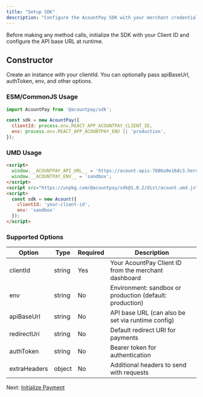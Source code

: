 ```yaml
---
title: "Setup SDK"
description: "Configure the AcountPay SDK with your merchant credentials"
---
```


Before making any method calls, initialize the SDK with your Client ID and configure the API base URL at runtime.

## Constructor

Create an instance with your clientId. You can optionally pass apiBaseUrl, authToken, env, and other options.

### ESM/CommonJS Usage

```javascript
import AcountPay from '@acountpay/sdk';

const sdk = new AcountPay({
  clientId: process.env.REACT_APP_ACOUNTPAY_CLIENT_ID,
  env: process.env.REACT_APP_ACOUNTPAY_ENV || 'production',
});
```

### UMD Usage

```html
<script>
  window.__ACOUNTPAY_API_URL__ = 'https://acount-apis-7886a9e16dc3.herokuapp.com';
  window.__ACOUNTPAY_ENV__ = 'sandbox';
</script>
<script src="https://unpkg.com/@acountpay/sdk@1.0.2/dist/acount.umd.js"></script>
<script>
  const sdk = new Acount({
    clientId: 'your-client-id',
    env: 'sandbox'
  });
</script>
```

### Supported Options

| Option | Type | Required | Description |
|--------|------|----------|-------------|
| clientId | string | Yes | Your AcountPay Client ID from the merchant dashboard |
| env | string | No | Environment: sandbox or production (default: production) |
| apiBaseUrl | string | No | API base URL (can also be set via runtime config) |
| redirectUri | string | No | Default redirect URI for payments |
| authToken | string | No | Bearer token for authentication |
| extraHeaders | object | No | Additional headers to send with requests |

Next: [Initialize Payment](/sdk/initialize_payment)
